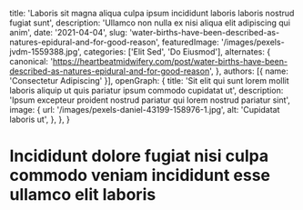   title: 'Laboris sit magna aliqua culpa ipsum incididunt laboris laboris nostrud fugiat sunt',
  description: 'Ullamco non nulla ex nisi aliqua elit adipiscing qui anim',
  date: '2021-04-04',
  slug: 'water-births-have-been-described-as-natures-epidural-and-for-good-reason',
  featuredImage: '/images/pexels-jvdm-1559388.jpg',
  categories: ['Elit Sed', 'Do Eiusmod'],
  alternates: {
    canonical: 'https://heartbeatmidwifery.com/post/water-births-have-been-described-as-natures-epidural-and-for-good-reason',
  },
  authors: [{ name: 'Consectetur Adipiscing' }],
  openGraph: {
    title: 'Sit elit qui sunt lorem mollit laboris aliquip ut quis pariatur ipsum commodo cupidatat ut',
    description: 'Ipsum excepteur proident nostrud pariatur qui lorem nostrud pariatur sint',
    image: {
      url: '/images/pexels-daniel-43199-158976-1.jpg',
      alt: 'Cupidatat laboris ut',
    },
  },
}


# Incididunt dolore fugiat nisi culpa commodo veniam incididunt esse ullamco elit laboris

<Gallery>
  <GalleryItem
    src="/images/pexels-daniel-43199-158976-1.jpg"
    size="large"
  />
  <GalleryItem
    src="/images/pexels-daniel-43199-158976.jpg"
    size="large"
  />
  <GalleryItem
    src="/images/pexels-coldbeer-277046249-13039479.jpg"
    size="large"
  />
  <GalleryItem
    src="/images/pexels-daniel-43199-158976.jpg"
    size="large"
  />
</Gallery>
